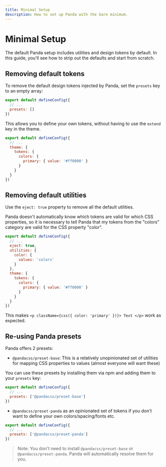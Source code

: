 ```yaml
---
title: Minimal Setup
description: How to set up Panda with the bare minimum.
---
```


# Minimal Setup

The default Panda setup includes utilities and design tokens by default. In this guide, you'll see how to strip out the defaults and start from scratch.

## Removing default tokens

To remove the default design tokens injected by Panda, set the `presets` key to an empty array:

```js
export default defineConfig({
  // ...
  presets: []
})
```

This allows you to define your own tokens, without having to use the `extend` key in the theme.

```js
export default defineConfig({
  // ...
  theme: {
    tokens: {
      colors: {
        primary: { value: '#ff0000' }
      }
    }
  }
})
```

## Removing default utilities

Use the `eject: true` property to remove all the default utilities.

Panda doesn't automatically know which tokens are valid for which CSS properties, so it is necessary to tell Panda that my tokens from the "colors" category are valid for the CSS property "color".

```js
export default defineConfig({
  // ...
  eject: true,
  utilities: {
    color: {
      values: 'colors'
    }
  },
  theme: {
    tokens: {
      colors: {
        primary: { value: '#ff0000' }
      }
    }
  }
})
```

This makes `<p className={css({ color: 'primary' })}> Text </p>` work as expected.

## Re-using Panda presets

Panda offers 2 presets:

- `@pandacss/preset-base`: This is a relatively unopinionated set of utilities for mapping CSS properties to values (almost everyone will want these)

You can use these presets by installing them via npm and adding them to your `presets` key:

```js
export default defineConfig({
  // ...
  presets: ['@pandacss/preset-base']
})
```

- `@pandacss/preset-panda` as an opinionated set of tokens if you don't want to define your own colors/spacing/fonts etc.

```js
export default defineConfig({
  // ...
  presets: ['@pandacss/preset-panda']
})
```

> Note: You don't need to install `@pandacss/preset-base` or `@pandacss/preset-panda`. Panda will automatically resolve them for you.
